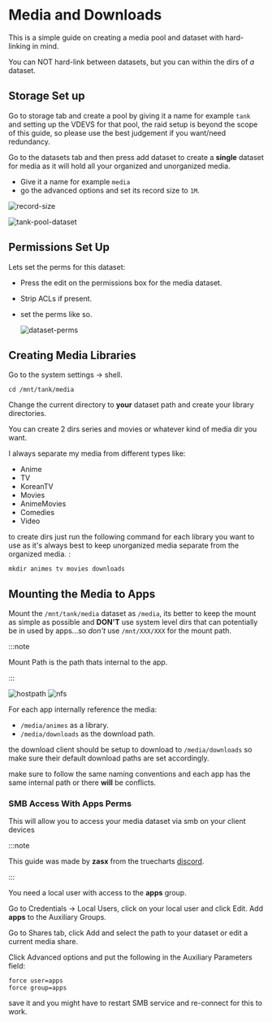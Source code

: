 
# Media and Downloads

This is a simple guide on creating a media pool and dataset with hard-linking in mind.

You can NOT hard-link between datasets, but you can within the dirs of _a_ dataset.

## Storage Set up

Go to storage tab and create a pool by giving it a name for example `tank` and setting up the VDEVS for that pool, the raid setup is beyond the scope of this guide, so please use the best judgement if you want/need redundancy.

Go to the datasets tab and then press add dataset to create a **single** dataset for media as it will hold all your organized and unorganized media.

- Give it a name for example `media`
- go the advanced options and set its record size to `1M`.

![record-size](./img/dataset-record-size.png)

![tank-pool-dataset](./img/tank-pool.png)

## Permissions Set Up

Lets set the perms for this dataset:

- Press the edit on the permissions box for the media dataset.
- Strip ACLs if present.
- set the perms like so.

  ![dataset-perms](/img/platforms/scale/media-perms.png)

## Creating Media Libraries

Go to the system settings -> shell.

```console
cd /mnt/tank/media
```

Change the current directory to **your** dataset path and create your library directories.

You can create 2 dirs series and movies or whatever kind of media dir you want.

I always separate my media from different types like:

- Anime
- TV
- KoreanTV
- Movies
- AnimeMovies
- Comedies
- Video

to create dirs just run the following command for each library you want to use as it's always best to keep unorganized media separate from the organized media.
:

```console
mkdir animes tv movies downloads
```

## Mounting the Media to Apps

Mount the `/mnt/tank/media` dataset as  `/media`, its better to keep the mount as simple as possible and **DON'T** use system level dirs that can potentially be in used by apps...so _don't_ use `/mnt/XXX/XXX` for the mount path.

:::note

Mount Path is the path thats internal to the app.

:::

<Tabs>
  <TabItem value="hostpath" label="HostPath" default>
    <img src={require('./img/dataset-mount-hostpath.png').default} alt="hostpath" />
  </TabItem>
  <TabItem value="nfs" label="NFS">
    <img src={require('./img/dataset-mount-nfs.png').default} alt="nfs" />
  </TabItem>
</Tabs>

For each app internally reference the media:

- `/media/animes` as a library.
- `/media/downloads` as the download path.

the download client should be setup to download to `/media/downloads` so make sure their default download paths are set accordingly.

make sure to follow the same naming conventions and each app has the same internal path or there **will** be conflicts.

### SMB Access With Apps Perms

This will allow you to access your media dataset via smb on your client devices

:::note

This guide was made by **zasx** from the truecharts [discord](https://discord.com/channels/830763548678291466/920795329132126249/1007812043765715024).

:::

You need a local user with access to the **apps** group.

Go to Credentials -> Local Users, click on your local user and click Edit.
Add **apps** to the Auxiliary Groups.

Go to Shares tab, click Add and select the path to your dataset or edit a current media share.

Click Advanced options and put the following in the Auxiliary Parameters field:

```
force user=apps
force group=apps
```

save it and you might have to restart SMB service and re-connect for this to work.

